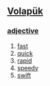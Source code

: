 == [[Volapük]] == 
=== [[adjective]] === 
# [[fast]]
# [[quick]] 
# [[rapid]] 
# [[speedy]] 
# [[swift]]